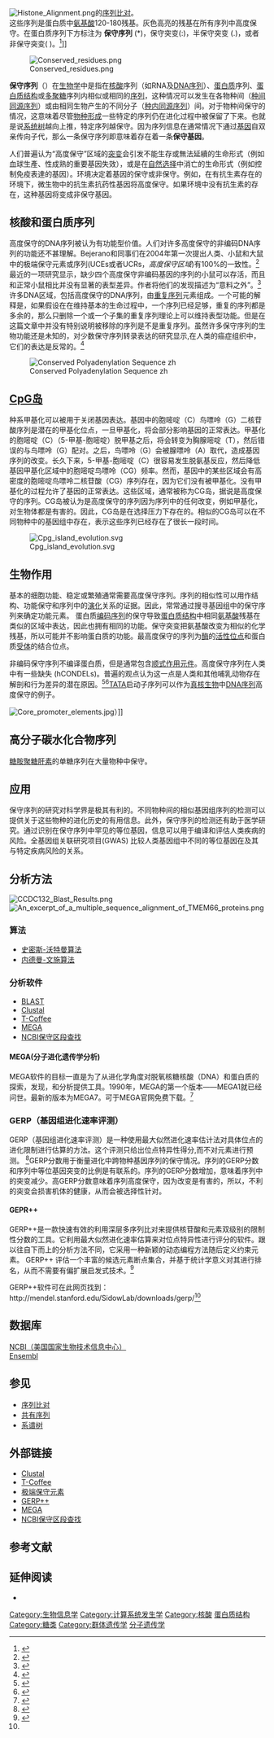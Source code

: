 {{Hatnote|比较[[共有序列|共有序列]]和[[蛋白质结构域|蛋白质结构域]]。}}
[[File:Histone_Alignment.png|thumb]]的[[序列比对|序列比对]]。<br />
这些序列是蛋白质中[[Amino_acid#Table_of_standard_amino_acid_abbreviations_and_side_chain_properties|氨基酸]]120-180残基。灰色高亮的残基在所有序列中高度保守。在蛋白质序列下方标注为 '''保守序列''' (*)，保守突变(:)，半保守突变 (.)，或者非保守突变( )。<ref name="clustalo">{{cite web|url=http://www.ebi.ac.uk/Tools/msa/clustalw2/help/faq.html#23|website=Clustal|title=Clustal FAQ #Symbols|accessdate=8 December 2014|archive-url=https://web.archive.org/web/20161024045656/http://www.ebi.ac.uk/Tools/msa/clustalw2/help/faq.html#23|archive-date=2016-10-24|dead-url=yes}}</ref>]]

[[File:Conserved_residues.png|thumb]]

'''保守序列'''（{{lang-en|conserved sequences}}）在[[生物学|生物学]]中是指在[[核酸|核酸]]序列（如RNA及[[DNA序列|DNA序列]]）、[[蛋白质|蛋白质]]序列、[[蛋白质结构|蛋白质结构]]或[[多糖|多聚糖]]序列内相似或相同的[[序列|序列]]，这种情况可以发生在各物种间（[[同源#种间同源|种间同源序列]]）或由相同生物产生的不同分子（[[同源#种内同源|种内同源序列]]）间。对于物种间保守的情况，这意味着尽管[[物种形成|物种形成]]一些特定的序列仍在进化过程中被保留了下来。也就是说[[系统树|系统树]]越向上推，特定序列越保守。因为序列信息在通常情况下通过[[基因|基因]]自双亲传向子代，那么一条保守序列即意味着存在着一条'''保守基因'''。

人们普遍认为“高度保守”区域的[[突变|突变]]会引发不能生存或無法延續的生命形式（例如血球生產、性成熟的重要基因失效），或是在[[自然选择|自然选择]]中消亡的生命形式（例如控制免疫表達的基因）。环境决定着基因的保守或非保守。例如，在有抗生素存在的环境下，微生物中的抗生素抗药性基因将高度保守。如果环境中没有抗生素的存在，这种基因将变成非保守基因。

==核酸和蛋白质序列==
高度保守的DNA序列被认为有功能型价值。人们对许多高度保守的非编码DNA序列的功能还不甚理解。Bejerano和同事们在2004年第一次提出人类、小鼠和大鼠中的极端保守元素或序列(UCEs或者UCRs，''高度保守区域'')有100%的一致性。<ref name="Sci04">{{cite journal|last=Bejerano|first=G|author2=Pheasant, M |author3=Makunin, I |author4=Stephen, S |author5=Kent, WJ |author6=Mattick, JS |author7=Haussler, D |title=Ultraconserved elements in the human genome.|journal=Science|date=2004-05-28|volume=304|issue=5675|pages=1321–5|pmid=15131266|doi=10.1126/science.1098119}}<!--|accessdate=17 August 2011--></ref> 最近的一项研究显示，缺少四个高度保守非编码基因的序列的小鼠可以存活，而且和正常小鼠相比并没有显著的表型差异。作者将他们的发现描述为“意料之外”。<ref name="pmid17803355">{{cite journal |vauthors=Ahituv N, Zhu Y, Visel A | title = Deletion of ultraconserved elements yields viable mice | journal = PLoS Biol. | volume = 5 | issue = 9 | pages = e234 | year = 2007 | pmid = 17803355 | doi = 10.1371/journal.pbio.0050234 | pmc = 1964772|display-authors=etal}}</ref>许多DNA区域，包括高度保守的DNA序列，由[[重複序列|重复序列]]元素组成。一个可能的解释是，如果假设在在维持基本的生命过程中，一个序列已经足够，重复的序列都是多余的，那么只删除一个或一个子集的重复序列理论上可以维持表型功能。但是在这篇文章中并没有特别说明被移除的序列是不是重复序列。虽然许多保守序列的生物功能还是未知的，对少数保守序列转录表达的研究显示,在人类的癌症组织中，它们的表达是反常的。<ref name="Cal07">{{cite journal|last=Calin|first=GA |author2=Liu, CG |author3=Ferracin, M |author4=Hyslop, T |author5=Spizzo, R |author6=Sevignani, C |author7=Fabbri, M |author8=Cimmino, A |author9=Lee, EJ |author10=Wojcik, SE |author11=Shimizu, M |author12=Tili, E |author13=Rossi, S |author14=Taccioli, C |author15=Pichiorri, F |author16=Liu, X |author17=Zupo, S |author18=Herlea, V |author19=Gramantieri, L |author20=Lanza, G |author21=Alder, H |author22=Rassenti, L |author23=Volinia, S |author24=Schmittgen, TD |author25=Kipps, TJ |author26=Negrini, M |author27=Croce, CM |title=Ultraconserved regions encoding ncRNAs are altered in human leukemias and carcinomas.|journal=Cancer Cell|date=September 2007|volume=12|issue=3|pages=215–29|pmid=17785203|doi=10.1016/j.ccr.2007.07.027}}<!--|accessdate=17 August 2011--></ref>

[[File:Conserved_Polyadenylation_Sequence_zh.svg|Conserved Polyadenylation Sequence zh]]

==[[CpG岛|CpG岛]]==
种系甲基化可以被用于关闭基因表达。基因中的胞嘧啶（C）鸟嘌呤（G）二核苷酸序列是潜在的甲基化位点，一旦甲基化，将会部分影响基因的正常表达。甲基化的胞嘧啶（C）（5-甲基-胞嘧啶）脱甲基之后，将会转变为胸腺嘧啶（T），然后错误的与鸟嘌呤（G）配对。之后，鸟嘌呤（G）会被腺嘌呤（A）取代，造成基因序列的改变。长久下来，5-甲基-胞嘧啶（C）很容易发生脱氨基反应，然后降低基因甲基化区域中的胞嘧啶鸟嘌呤（CG）频率。然而，基因中的某些区域会有高密度的胞嘧啶鸟嘌呤二核苷酸（CG）序列存在，因为它们没有被甲基化。没有甲基化的过程允许了基因的正常表达。这些区域，通常被称为CG岛，据说是高度保守的序列。CG岛被认为是高度保守的序列因为序列中的任何改变，例如甲基化，对生物体都是有害的。因此，CG岛是在选择压力下存在的。相似的CG岛可以在不同物种中的基因组中存在，表示这些序列已经存在了很长一段时间。

[[File:Cpg_island_evolution.svg|thumb]]

==生物作用==
基本的细胞功能、稳定或繁殖通常需要高度保守序列。序列的相似性可以用作结构、功能保守和序列中的[[演化|演化]]关系的证据。因此，常常通过搜寻基因组中的保守序列来确定功能元素。
蛋白质[[编码区|编码序列]]的保守导致[[蛋白质结构|蛋白质结构]]中相同[[氨基酸|氨基酸]]残基在类似的区域中表达，因此也拥有相同的功能。保守突变把氨基酸改变为相似的化学残基，所以可能并不影响蛋白质的功能。最高度保守的序列为[[酶|酶]]的[[活性位点|活性位点]]和蛋白质[[受体_(生物化学)|受体]]的结合位点。

非编码保守序列不编译蛋白质，但是通常包含[[顺式作用元件|顺式作用元件]]。高度保守序列在人类中有一些缺失 (hCONDELs)。普遍的观点认为这一点是人类和其他哺乳动物存在解剖和行为差异的潜在原因。<ref>{{cite journal|last=McLean|first=Cory Y.|title=Human-specific loss of regulatory DNA and the evolution of human-specific traits|journal=Nature|date=10 March 2011|pages=216–219|doi=10.1038/nature09774|pmid=21390129|url=http://www.nature.com/nature/journal/v471/n7337/full/nature09774.html|pmc=3071156|volume=471|issue=7337|display-authors=etal|access-date=2016-10-21|archive-date=2011-09-02|archive-url=https://web.archive.org/web/20110902132036/http://www.nature.com/nature/journal/v471/n7337/full/nature09774.html|dead-url=no}}</ref><ref>{{cite journal|last=Gross|first=Liza|title=Are "Ultraconserved" Genetic Elements Really Indispensable?|journal=PLOS Biology|date=September 2007|doi=10.1371/journal.pbio.0050253|pmid=20076686|url=http://www.plosbiology.org/article/info:doi/10.1371/journal.pbio.0050253|volume=5|issue=9|pmc=1964769|pages=e253|access-date=2016-10-21|archive-date=2014-05-02|archive-url=https://web.archive.org/web/20140502055048/http://www.plosbiology.org/article/info%3Adoi%2F10.1371%2Fjournal.pbio.0050253|dead-url=no}}</ref>[[TATA盒|TATA]]启动子序列可以作为[[真核生物|真核生物]]中[[DNA序列|DNA序列]]高度保守的例子。

[[File:Core_promoter_elements.jpg|thumb]]）]]

==高分子碳水化合物序列==
[[糖胺聚糖|糖胺聚糖]][[肝素|肝素]]的单糖序列在大量物种中保守。

== 应用 ==
保守序列的研究对科学界是极其有利的。不同物种间的相似基因组序列的检测可以提供关于这些物种的进化历史的有用信息。此外，保守序列的检测还有助于医学研究。通过识别在保守序列中罕见的等位基因，信息可以用于编译和评估人类疾病的风险。全基因组关联研究项目(GWAS) 比较人类基因组中不同的等位基因在及其与特定疾病风险的关系。

==分析方法==
[[File:CCDC132_Blast_Results.png|thumb]]
[[File:An_excerpt_of_a_multiple_sequence_alignment_of_TMEM66_proteins.png|thumb]]

===算法===
*[[史密斯-沃特曼算法|史密斯-沃特曼算法]]
*[[Needleman–Wunsch算法|内德曼-文施算法]]

===分析软件===
* [[BLAST|BLAST]]
* [https://en.wikipedia.org/wiki/Clustal Clustal]{{Wayback|url=https://en.wikipedia.org/wiki/Clustal |date=20160927081713 }}{{en icon}}
* [https://en.wikipedia.org/wiki/ClustalT-Coffee T-Coffee]{{dead link|date=2017年11月 |bot=InternetArchiveBot |fix-attempted=yes }}{{en icon}}
* [http://www.megasoftware.net/ MEGA]{{Wayback|url=http://www.megasoftware.net/ |date=20161127052806 }}{{en icon}}
* [https://www.ncbi.nlm.nih.gov/Structure/cdd/wrpsb.cgi/ NCBI保守区段查找]{{Wayback|url=https://www.ncbi.nlm.nih.gov/Structure/cdd/wrpsb.cgi/ |date=20161208021535 }}{{en icon}}

====MEGA(分子进化遗传学分析)====
MEGA软件的目标一直是为了从进化学角度对脱氧核糖核酸（DNA）和蛋白质的探索，发现，和分析提供工具。1990年，MEGA的第一个版本——MEGA1就已经问世。最新的版本为MEGA7。可于MEGA官网免费下载。<ref>{{Cite web |url=http://www.megasoftware.net/ |title=Molecular Evolutionary Genetic Analysis Homepage |accessdate=2016-11-27 |archive-date=2016-11-27 |archive-url=https://web.archive.org/web/20161127052806/http://www.megasoftware.net/ |dead-url=no }}</ref>

=== GERP（基因组进化速率评测）===
GERP（基因组进化速率评测）是一种使用最大似然进化速率估计法对具体位点的进化限制进行估算的方法。这个评测只给出位点特异性得分,而不对元素进行预测。 <ref name="gerp">{{Cite web |url=http://mendel.stanford.edu/SidowLab/downloads/gerp/ |title=Genomic Evolutionary Rate Profiling at Sidow Lab |accessdate=2016-10-21 |archive-date=2017-01-14 |archive-url=https://web.archive.org/web/20170114211655/http://mendel.stanford.edu/SidowLab/downloads/gerp/ |dead-url=no }}</ref>GERP分数用于衡量进化中跨物种基因序列的保守情况。序列的GERP分数和序列中等位基因突变的比例是有联系的。序列的GERP分数增加，意味着序列中的突变减少。高GERP分数意味着序列高度保守，因为改变是有害的，所以，不利的突变会损害机体的健康，从而会被选择性针对。

====GEPR++====
GERP++是一款快速有效的利用深层多序列比对来提供核苷酸和元素双级别的限制性分数的工具。它利用最大似然进化速率估算来对位点特异性进行评分的软件。跟以往自下而上的分析方法不同，它采用一种新颖的动态编程方法随后定义约束元素。 GERP++ 评估一个丰富的候选元素断点集合，并基于统计学意义对其进行排名，从而不需要有偏扩展启发式技术。<ref>{{cite journal|last= Davydov |first=EV |author2= Goode, DL |author3= Sirota, M |author4= Cooper, GM |author5=Sidow, A |author6= Batzoglou,|title= Identifying a High Fraction of the Human Genome to be under Selective Constraint Using GERP++|journal= PLoS Comput Biol|date= December 2, 2010|volume=6|issue=12|pages= e1001025|doi= 10.1371/journal.pcbi.1001025}}</ref> 

GERP++软件可在此网页找到：http://mendel.stanford.edu/SidowLab/downloads/gerp/{{en icon}}{{Wayback|url=http://mendel.stanford.edu/SidowLab/downloads/gerp/%7B%7Ben |date=20170114211655 }}<ref name="gerp"></ref>

==数据库==
[[美国国家生物技术信息中心|NCBI（美国国家生物技术信息中心）]]<br/>
[[Ensembl|Ensembl]]<br/>

== 参见 ==
* [[序列比对|序列比对]]
* [[共有序列|共有序列]]
* [[系統發生樹|系谱树]]

==外部链接==
*[https://en.wikipedia.org/wiki/Clustal Clustal]{{Wayback|url=https://en.wikipedia.org/wiki/Clustal |date=20160927081713 }}{{en icon}}
*[https://en.wikipedia.org/wiki/ClustalT-Coffee T-Coffee]{{dead link|date=2017年11月 |bot=InternetArchiveBot |fix-attempted=yes }}{{en icon}}
*[https://en.wikipedia.org/wiki/Ultra-conserved_element 极端保守元素]{{Wayback|url=https://en.wikipedia.org/wiki/Ultra-conserved_element |date=20161130042741 }}{{en icon}}
*[http://mendel.stanford.edu/SidowLab/downloads/gerp/ GERP++]{{Wayback|url=http://mendel.stanford.edu/SidowLab/downloads/gerp/ |date=20170114211655 }}{{en icon}}
*[http://www.megasoftware.net/ MEGA]{{Wayback|url=http://www.megasoftware.net/ |date=20161127052806 }}{{en icon}}
*[https://www.ncbi.nlm.nih.gov/Structure/cdd/wrpsb.cgi/ NCBI保守区段查找]{{Wayback|url=https://www.ncbi.nlm.nih.gov/Structure/cdd/wrpsb.cgi/ |date=20161208021535 }}{{en icon}}

==参考文献==
{{Reflist}}

==延伸阅读==
{{refbegin}}
*{{cite journal |author=Thompson JD, Gibson TJ, Plewniak F, Jeanmougin F, Higgins DG |title=The CLUSTAL_X windows interface: flexible strategies for multiple sequence alignment aided by quality analysis tools |journal=Nucleic Acids Res. |volume=25 |issue=24 |pages=4876–82 |date=December 1997 |pmid=9396791 |pmc=147148 |url=http://nar.oxfordjournals.org/cgi/pmidlookup?view=long&pmid=9396791 |doi=10.1093/nar/25.24.4876 |access-date=2016-10-21 |archive-date=2019-09-15 |archive-url=https://web.archive.org/web/20190915235406/https://academic.oup.com/nar |dead-url=no }}
{{refend}}

{{DEFAULTSORT:保守序列}}
[[Category:生物信息学|Category:生物信息学]]
[[Category:计算系统发生学|Category:计算系统发生学]]
[[Category:核酸|Category:核酸]]
[[Category:蛋白質結構|蛋白质结构]]
[[Category:糖类|Category:糖类]]
[[Category:群体遗传学|Category:群体遗传学]]
[[Category:分子遺傳學|分子遗传学]]